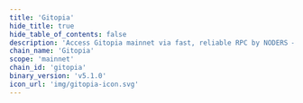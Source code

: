```yaml
---
title: 'Gitopia'
hide_title: true
hide_table_of_contents: false
description: 'Access Gitopia mainnet via fast, reliable RPC by NODERS — no limits, Omnichain-ready, and built for scalable Web3'
chain_name: 'Gitopia'
scope: 'mainnet'
chain_id: 'gitopia'
binary_version: 'v5.1.0'
icon_url: 'img/gitopia-icon.svg'
---
```



<ChainLayout>
  <ChainHero
    name="Gitopia"
    iconUrl="img/gitopia-icon.svg"
    bgColor="#7269CA"
    scope="mainnet"
    chainId="gitopia"
    nodeVersion="v5.1.0"
    token=""
    stakeUrl=""
    restakeUrl=""
    websiteUrl="https://gitopia.com/"
    githubUrl="https://github.com/gitopia"
    xUrl="https://twitter.com/gitopiaDAO"
    discordUrl="https://discord.com/invite/aqsKW3hUHD"
  />

  <ProductLinks
    appUrl=""
    appImageUrl="img/products/"
    explorerUrl=""
    explorerImageUrl="img/products/"
    faucetUrl=""
  />

  <ToolsGrid
    chainName="gitopia"
    scope="mainnet"
    showInstall={true}
    showUpgrade={true}
    showGenesis={true}
    showCli={true}
    showEndpoints={true}
    showStateSync={true}
    showSnapshot={true}
    showLivePeers={true}
    showSeed={true}
    showAddressBook={true}
    showExplorersList={false}
    showPublicEndpoints={false}
    showUsefulTools={false}
    showUpgradeWatcher={false}
  />

</ChainLayout>
